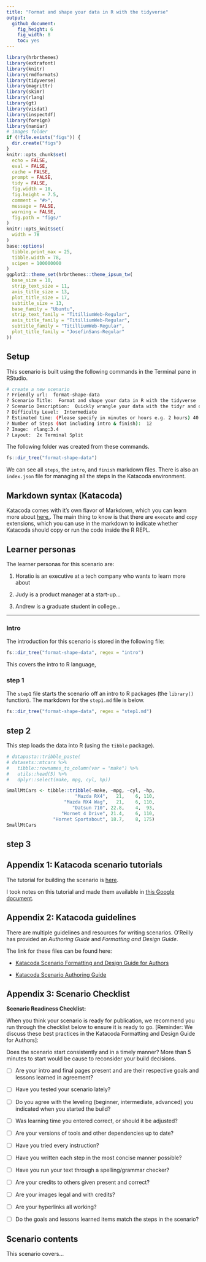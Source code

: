 ```yaml
---
title: "Format and shape your data in R with the tidyverse"
output: 
  github_document: 
    fig_height: 6
    fig_width: 8
    toc: yes
---
```


```r
library(hrbrthemes)
library(extrafont)
library(knitr)
library(rmdformats)
library(tidyverse)
library(magrittr)
library(skimr)
library(rlang)
library(gt)
library(visdat)
library(inspectdf)
library(foreign)
library(naniar)
# images folder
if (!file.exists("figs")) {
  dir.create("figs")
}
knitr::opts_chunk$set(
  echo = FALSE,
  eval = FALSE,
  cache = FALSE,
  prompt = FALSE,
  tidy = FALSE,
  fig.width = 10,
  fig.height = 7.5,
  comment = "#>",
  message = FALSE,
  warning = FALSE,
  fig.path = "figs/"
)
knitr::opts_knit$set(
  width = 78
)
base::options(
  tibble.print_max = 25,
  tibble.width = 78,
  scipen = 100000000
)
ggplot2::theme_set(hrbrthemes::theme_ipsum_tw(
  base_size = 10,
  strip_text_size = 11,
  axis_title_size = 13,
  plot_title_size = 17,
  subtitle_size = 13,
  base_family = "Ubuntu",
  strip_text_family = "TitilliumWeb-Regular",
  axis_title_family = "TitilliumWeb-Regular",
  subtitle_family = "TitilliumWeb-Regular",
  plot_title_family = "JosefinSans-Regular"
))
```

## Setup  

This scenario is built using the following commands in the Terminal pane in RStudio. 

```bash
# create a new scenario
? Friendly url:  format-shape-data
? Scenario Title:  Format and shape your data in R with the tidyverse
? Scenario Description:  Quickly wrangle your data with the tidyr and dplyr packages from the tidyverse
? Difficulty Level:  Intermediate
? Estimated time: (Please specify in minutes or hours e.g. 2 hours) 40
? Number of Steps (Not including intro & finish):  12
? Image:  rlang:3.4
? Layout:  2x Terminal Split
```

The following folder was created from these commands. 

```r
fs::dir_tree("format-shape-data")
```

We can see all `steps`, the `intro`, and `finish` markdown files. There is also an `index.json` file for managing all the steps in the Katacoda environment.

## Markdown syntax (Katacoda)

Katacoda comes with it's own flavor of Markdown, which you can learn more about [here.](https://katacoda.com/scenario-examples/scenarios/markdown-extensions). The main thing to know is that there are `execute` and `copy` extensions, which you can use in the markdown to indicate whether Katacoda should copy or run the code inside the R REPL.

## Learner personas

The learner personas for this scenario are: 

1. Horatio is an executive at a tech company who wants to learn more about 

2. Judy is a product manager at a start-up...

3. Andrew is a graduate student in college...

***

### Intro

The introduction for this scenario is stored in the following file:

```r
fs::dir_tree("format-shape-data", regex = "intro")
```

This covers the intro to R language, 

### step 1

The `step1` file starts the scenario off an intro to R packages (the `library()` function). The markdown for the `step1.md` file is below. 

```r
fs::dir_tree("format-shape-data", regex = "step1.md")
```



## step 2

This step loads the data into R (using the `tibble` package). 

```r
# datapasta::tribble_paste(
# datasets::mtcars %>% 
#   tibble::rownames_to_column(var = "make") %>% 
#   utils::head(5) %>% 
#   dplyr::select(make, mpg, cyl, hp))
```


```r
SmallMtCars <- tibble::tribble(~make, ~mpg, ~cyl, ~hp,
                         "Mazda RX4",   21,    6, 110,
                     "Mazda RX4 Wag",   21,    6, 110,
                        "Datsun 710", 22.8,    4,  93,
                    "Hornet 4 Drive", 21.4,    6, 110,
                 "Hornet Sportabout", 18.7,    8, 175)
SmallMtCars
```


## step 3



## Appendix 1: Katacoda scenario tutorials

The tutorial for building the scenario is [here](https://katacoda.com/scenario-examples/scenarios/create-scenario-101).

I took notes on this tutorial and made them available in [this Google document](https://docs.google.com/document/d/e/2PACX-1vSf2w2onhH5t3IhuD4sYLoWqn46BLKMYFR7q3BHO8QTaRkVgXfhKvnl8T9uHrjmbVpTZVKCWrfxEl0R/pub).

## Appendix 2: Katacoda guidelines

There are multiple guidelines and resources for writing scenarios. O'Reilly has provided an *Authoring Guide* and *Formatting and Design Guide*.

The link for these files can be found here:

+ [Katacoda Scenario Formatting and Design Guide for Authors](https://docs.google.com/document/d/1l4lofG5kAu8JFzumZPCsJJE2muCYe6rHSHCQsMlijd8/edit)

+ [Katacoda Scenario Authoring Guide](https://docs.google.com/document/d/14rudtruZQhRxvD3zcR3g75j5nuOgKGz4CYk8hdhaV-w/edit)

## Appendix 3: Scenario Checklist

**Scenario Readiness Checklist:**

When you think your scenario is ready for publication, we recommend you run through the checklist below to ensure it is ready to go. [Reminder: We discuss these best practices in the Katacoda Formatting and Design Guide for Authors]:

Does the scenario start consistently and in a timely manner? More than 5 minutes to start would be cause to reconsider your build decisions.

- [ ] Are your intro and final pages present and are their respective goals and lessons learned in agreement?

- [ ] Have you tested your scenario lately?

- [ ] Do you agree with the leveling (beginner, intermediate, advanced) you indicated when you started the build?

- [ ] Was learning time you entered correct, or should it be adjusted?

- [ ] Are your versions of tools and other dependencies up to date?

- [ ] Have you tried every instruction?

- [ ] Have you written each step in the most concise manner possible?

- [ ] Have you run your text through a spelling/grammar checker?

- [ ] Are your credits to others given present and correct?

- [ ] Are your images legal and with credits?

- [ ] Are your hyperlinks all working?

- [ ] Do the goals and lessons learned items match the steps in the scenario?


## Scenario contents

This scenario covers...
